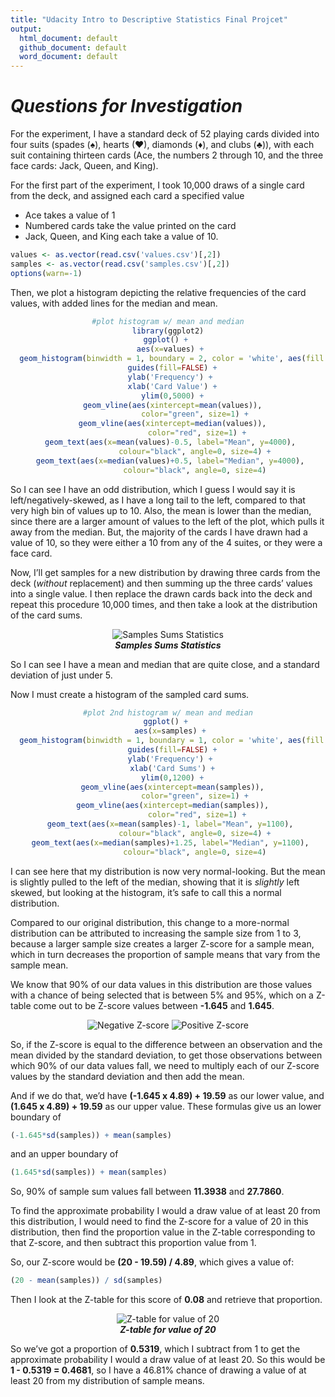 ```yaml
---
title: "Udacity Intro to Descriptive Statistics Final Projcet"
output:
  html_document: default
  github_document: default
  word_document: default
---
```

# *Questions for Investigation*

For the experiment, I have a standard deck of 52 playing cards divided into four suits (spades (&#9824;), hearts (&#9829;), diamonds (&#9830;), and clubs (&#9827;)), with each suit containing thirteen cards (Ace, the numbers 2 through 10, and the three face cards: Jack, Queen, and King). 

For the first part of the experiment, I took 10,000 draws of a single card from the deck, and assigned each card a specified value

  * Ace takes a value of 1
  * Numbered cards take the value printed on the card
  * Jack, Queen, and King each take a value of 10.

```r
values <- as.vector(read.csv('values.csv')[,2])
samples <- as.vector(read.csv('samples.csv')[,2])
options(warn=-1)

```

Then, we plot a histogram depicting the relative frequencies of the card values, with added lines for the median and mean.

<center>
```r
#plot histogram w/ mean and median
library(ggplot2)
ggplot() + 
  aes(x=values) + 
  geom_histogram(binwidth = 1, boundary = 2, color = 'white', aes(fill = ..count..)) +
  guides(fill=FALSE) +
  ylab('Frequency') + 
  xlab('Card Value') +
  ylim(0,5000) +
  geom_vline(aes(xintercept=mean(values)),
             color="green", size=1) + 
  geom_vline(aes(xintercept=median(values)),
             color="red", size=1) +
  geom_text(aes(x=mean(values)-0.5, label="Mean", y=4000), 
            colour="black", angle=0, size=4) +
  geom_text(aes(x=median(values)+0.5, label="Median", y=4000), 
            colour="black", angle=0, size=4)
```
</center>

So I can see I have an odd distribution, which I guess I would say it is left/negatively-skewed, as I have a long tail to the left, compared to that very high bin of values up to 10. Also, the mean is lower than the median, since there are a larger amount of values to the left of the plot, which pulls it away from the median. But, the majority of the cards I have drawn had a value of 10, so they were either a 10 from any of the 4 suites, or they were a face card.

Now, I'll get samples for a new distribution by drawing three cards from the deck (*without* replacement) and then summing up the three cards' values into a single value. I then replace the drawn cards back into the deck and repeat this procedure 10,000 times, and then take a look at the distribution of the card sums.

<center>![***Samples Sums Statistics***](summary.png)</center>

So I can see I have a mean and median that are quite close, and a standard deviation of just under 5. 

Now I must create a histogram of the sampled card sums.

<center>
```r
#plot 2nd histogram w/ mean and median
ggplot() + 
  aes(x=samples) + 
  geom_histogram(binwidth = 1, boundary = 1, color = 'white', aes(fill = ..count..)) +
  guides(fill=FALSE) +
  ylab('Frequency') + 
  xlab('Card Sums') +
  ylim(0,1200) +
  geom_vline(aes(xintercept=mean(samples)),
             color="green", size=1) + 
  geom_vline(aes(xintercept=median(samples)),
             color="red", size=1) +
  geom_text(aes(x=mean(samples)-1, label="Mean", y=1100), 
            colour="black", angle=0, size=4) +
  geom_text(aes(x=median(samples)+1.25, label="Median", y=1100), 
            colour="black", angle=0, size=4)

```
</center>

I can see here that my distribution is now very normal-looking. But the mean is slightly pulled to the left of the median, showing that it is *slightly* left skewed, but looking at the histogram, it's safe to call this a normal distribution. 

Compared to our original distribution, this change to a more-normal distribution can be attributed to increasing the sample size from 1 to 3, because a larger sample size creates a larger Z-score for a sample mean, which in turn decreases the proportion of sample means that vary from the sample mean.

We know that 90% of our data values in this distribution are those values with a chance of being selected that is between 5% and 95%, which on a Z-table come out to be Z-score values between **-1.645** and **1.645**.

<center>
![***Negative Z-score***](negative_z.png)
![***Positive Z-score***](positive_z.png)
</center>

So, if the Z-score is equal to the difference between an observation and the mean divided by the standard deviation, to get those observations between which 90% of our data values fall, we need to multiply each of our Z-score values by the standard deviation and then add the mean.

And if we do that, we'd have **(-1.645 x 4.89) + 19.59** as our lower value, and **(1.645 x 4.89) + 19.59** as our upper value. These formulas give us an lower boundary of
```r
(-1.645*sd(samples)) + mean(samples)
```
and an upper boundary of
```r
(1.645*sd(samples)) + mean(samples)
```

So, 90% of sample sum values fall between **11.3938** and **27.7860**.

To find the approximate probability I would a draw value of at least 20 from this distribution, I would need to find the Z-score for a value of 20 in this distribution, then find the proportion value in the Z-table corresponding to that Z-score, and then subtract this proportion value from 1.

So, our Z-score would be **(20 - 19.59) / 4.89**, which gives a value of:
```r
(20 - mean(samples)) / sd(samples)
```

Then I look at the Z-table for this score of **0.08** and retrieve that proportion.

<center>![***Z-table for value of 20***](20_perc_z.png)</center>

So we've got a proportion of **0.5319**, which I subtract from 1 to get the approximate probability I would a draw value of at least 20. So this would be **1 - 0.5319 = 0.4681**, so I have a 46.81% chance of drawing a value of at least 20 from my distribution of sample means.